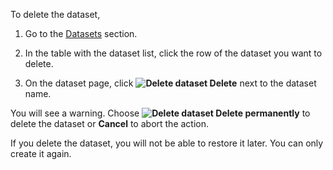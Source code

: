 To delete the dataset,

1. Go to the [Datasets](https://tolokamodels.tech/datasets) section.

1. In the table with the dataset list, click the row of the dataset you want to delete.

1. On the dataset page, click **<img src="https://tlkfrontprod.azureedge.net/portal-production/static/uploaded/images/1678438447502/1678438447502_original_svg.svg" alt="Delete dataset" /> Delete** next to the dataset name.

You will see a warning. Choose **<img src="https://tlkfrontprod.azureedge.net/portal-production/static/uploaded/images/1678438447502/1678438447502_original_svg.svg" alt="Delete dataset" /> Delete permanently** to delete the dataset or **Cancel** to abort the action.

<Note mode="restriction" title="Alert">

If you delete the dataset, you will not be able to restore it later. You can only create it again.

</Note>
